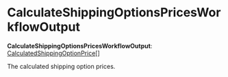
# CalculateShippingOptionsPricesWorkflowOutput

 **CalculateShippingOptionsPricesWorkflowOutput**: [CalculatedShippingOptionPrice](../../../../../fulfillment/types/fulfillment.CalculatedShippingOptionPrice/page.mdx)[]

The calculated shipping option prices.
